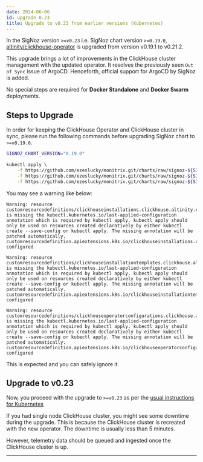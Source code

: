 ```yaml
---
date: 2024-06-06
id: upgrade-0.23
title: Upgrade to v0.23 from earlier versions (Kubernetes)
---
```


In the SigNoz version `>=v0.23` i.e. SigNoz chart version `>=0.19.0`, [altinity/clickhouse-operator][1] is upgraded from version v0.19.1 to v0.21.2.

This upgrade brings a lot of improvements in the ClickHouse cluster management with the updated operator. It resolves the previously seen `Out of Sync` issue of ArgoCD. Henceforth, official support for ArgoCD by SigNoz is added.

No special steps are required for **Docker Standalone** and **Docker Swarm** deployments.

## Steps to Upgrade 

In order for keeping the ClickHouse Operator and ClickHouse cluster in sync, please run the following commands before upgrading SigNoz chart to `>=v0.19.0`.

```bash
SIGNOZ_CHART_VERSION="0.19.0"

kubectl apply \
    -f https://github.com/ezeslucky/monitrix.git/charts/raw/signoz-${SIGNOZ_CHART_VERSION}/charts/clickhouse/crds/clickhouseinstallations.clickhouse.altinity.com.yaml \
    -f https://github.com/ezeslucky/monitrix.git/charts/raw/signoz-${SIGNOZ_CHART_VERSION}/charts/clickhouse/crds/clickhouseinstallationtemplates.clickhouse.altinity.com.yaml \
    -f https://github.com/ezeslucky/monitrix.git/charts/raw/signoz-${SIGNOZ_CHART_VERSION}/charts/clickhouse/crds/clickhouseoperatorconfigurations.clickhouse.altinity.com.yaml
```

You may see a warning like below:

```
Warning: resource customresourcedefinitions/clickhouseinstallations.clickhouse.altinity.com is missing the kubectl.kubernetes.io/last-applied-configuration annotation which is required by kubectl apply. kubectl apply should only be used on resources created declaratively by either kubectl create --save-config or kubectl apply. The missing annotation will be patched automatically.
customresourcedefinition.apiextensions.k8s.io/clickhouseinstallations.clickhouse.altinity.com configured

Warning: resource customresourcedefinitions/clickhouseinstallationtemplates.clickhouse.altinity.com is missing the kubectl.kubernetes.io/last-applied-configuration annotation which is required by kubectl apply. kubectl apply should only be used on resources created declaratively by either kubectl create --save-config or kubectl apply. The missing annotation will be patched automatically.
customresourcedefinition.apiextensions.k8s.io/clickhouseinstallationtemplates.clickhouse.altinity.com configured

Warning: resource customresourcedefinitions/clickhouseoperatorconfigurations.clickhouse.altinity.com is missing the kubectl.kubernetes.io/last-applied-configuration annotation which is required by kubectl apply. kubectl apply should only be used on resources created declaratively by either kubectl create --save-config or kubectl apply. The missing annotation will be patched automatically.
customresourcedefinition.apiextensions.k8s.io/clickhouseoperatorconfigurations.clickhouse.altinity.com configured
```

This is expected and you can safely ignore it.

## Upgrade to v0.23

Now, you proceed with the upgrade to `>=v0.23` as per the [usual instructions for Kubernetes][2]

<Admonition type="info">
If you had single node ClickHouse cluster, you might see some downtime during the upgrade.
This is because the ClickHouse cluster is recreated with the new operator.
The downtime is usually less than 5 minutes.

However, telemetry data should be queued and ingested once the ClickHouse cluster is up.
</Admonition>

---

[1]: https://github.com/Altinity/clickhouse-operator
[2]: https://signoz.io/docs/operate/kubernetes/#upgrade-signoz-cluster
